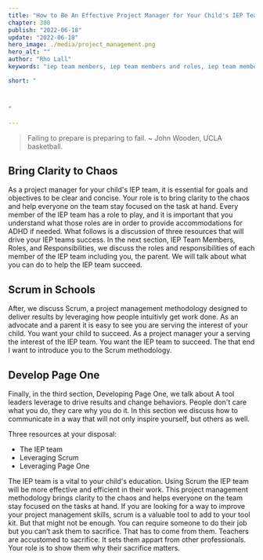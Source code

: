 ```yaml
---
title: "How to Be An Effective Project Manager for Your Child's IEP Team"
chapter: 300
publish: "2022-06-18"
update: "2022-06-18"
hero_image: ./media/project_management.png 
hero_alt: ""
author: "Rho Lall"
keywords: "iep team members, iep team members and roles, iep team members roles and responsibilities, accomodations for adhd, scrum in schools, accomodations for students with adhd, accommodations for adhd elementary students"

short: "



"

---
```


>Failing to prepare is preparing to fail. ~ John Wooden, UCLA basketball.

## Bring Clarity to Chaos
 
As a project manager for your child's IEP team, it is essential for goals and objectives to be clear and concise. Your role is to bring clarity to the chaos and help everyone on the team stay focused on the task at hand. Every member of the IEP team has a role to play, and it is important that you understand what those roles are in order to provide accommodations for ADHD if needed. What follows is a discussion of three resources that will drive your IEP teams success. In the next section, IEP Team Members, Roles, and Responsibilities, we discuss the roles and responsibilities of each member of the IEP team including you, the parent. We will talk about what you can do to help the IEP team succeed. 

## Scrum in Schools

After, we discuss Scrum, a project management methodology designed to deliver results by leveraging how people intuitivly get work done. As an advocate and a parent it is easy to see you are serving the interest of your child. You want your child to succeed. As a project manager your a serving the interest of the IEP team. You want the IEP team to succeed. The that end I want to introduce you to the Scrum methodology.

## Develop Page One

Finally, in the third section, Developing Page One, we talk about A tool leaders leverage to drive results and change behaviors. People don't care what you do, they care why you do it. In this section we discuss how to communicate in a way that will not only inspire yourself, but others as well.


Three resources at your disposal:
- The IEP team
- Leveraging Scrum
- Leveraging Page One

The IEP team is a vital to your child's education. Using Scrum the IEP team will be more effective and efficient in their work. This project management methodology brings clarity to the chaos and helps everyone on the team stay focused on the tasks at hand. If you are looking for a way to improve your project management skills, scrum is a valuable tool to add to your tool kit. But that might not be enough. You can require someone to do their job but you can’t ask them to sacrifice. That has to come from them. Teachers are accustomed to sacrifice. It sets them appart from other professionals. Your role is to show them why their sacrifice matters.
